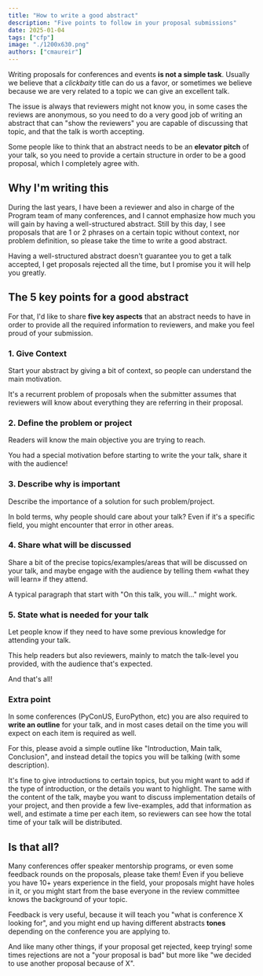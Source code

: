 ```yaml
---
title: "How to write a good abstract"
description: "Five points to follow in your proposal submissions"
date: 2025-01-04
tags: ["cfp"]
image: "./1200x630.png"
authors: ["cmaureir"]
---
```



Writing proposals for conferences and events **is not a simple task**.
Usually we believe that a *clickbaity* title can do us a favor,
or sometimes we believe because we are very related to a topic we can
give an excellent talk.

The issue is always that reviewers might not know you, in some cases
the reviews are anonymous, so you need to do a very good job of writing
an abstract that can "show the reviewers" you are capable of discussing
that topic, and that the talk is worth accepting.

Some people like to think that an abstract needs to be an **elevator pitch** of
your talk, so you need to provide a certain structure in order to be
a good proposal, which I completely agree with.

## Why I'm writing this

During the last years, I have been a reviewer and also in charge of the Program
team of many conferences, and I cannot emphasize how much you will gain by
having a well-structured abstract. Still by this day, I see proposals that are
1 or 2 phrases on a certain topic without context, nor problem definition,
so please take the time to write a good abstract.


<Callout title="Word of advise" variant="note">
Having a well-structured abstract doesn't guarantee you to get a talk
accepted, I get proposals rejected all the time, but I promise you it will help
you greatly.
</Callout>

## The 5 key points for a good abstract

For that, I'd like to share **five key aspects** that an abstract needs
to have in order to provide all the required information to reviewers,
and make you feel proud of your submission.

### 1. Give Context

Start your abstract by giving a bit of context, so people can understand the
main motivation.

It's a recurrent problem of proposals when the submitter assumes that reviewers
will know about everything they are referring in their proposal.

### 2. Define the problem or project

Readers will know the main objective you are trying to reach.

You had a special motivation before starting to write the your talk, share it
with the audience!

### 3. Describe why is important

Describe the importance of a solution for such problem/project.

In bold terms, why people should care about your talk? Even if it's a specific
field, you might encounter that error in other areas.

### 4. Share what will be discussed

Share a bit of the precise topics/examples/areas that will be discussed on your
talk, and maybe engage with the audience by telling them «what they will learn»
if they attend.

A typical paragraph that start with "On this talk, you will..." might work.

### 5. State what is needed for your talk

Let people know if they need to have some previous knowledge for attending your
talk.

This help readers but also reviewers, mainly to match the talk-level you
provided, with the audience that's expected.

And that's all!

### Extra point

In some conferences (PyConUS, EuroPython, etc) you are also
required to **write an outline** for your talk, and in most cases detail on the
time you will expect on each item is required as well.

For this, please avoid a simple outline like "Introduction, Main talk,
Conclusion", and instead detail the topics you will be talking (with
some description).

It's fine to give introductions to certain topics, but you
might want to add if the type of introduction, or the details you want to
highlight. The same with the content of the talk, maybe you want to discuss
implementation details of your project, and then provide a few live-examples,
add that information as well, and estimate a time per each item, so reviewers
can see how the total time of your talk will be distributed.

## Is that all?

Many conferences offer speaker mentorship programs, or even some feedback
rounds on the proposals, please take them! Even if you believe you have 10+
years experience in the field, your proposals might have holes in it, or you
might start from the base everyone in the review committee knows the background
of your topic.

Feedback is very useful, because it will teach you "what is conference
X looking for", and you might end up having different abstracts **tones**
depending on the conference you are applying to.

And like many other things, if your proposal get rejected, keep trying!
some times rejections are not a "your proposal is bad" but more like "we
decided to use another proposal because of X".


